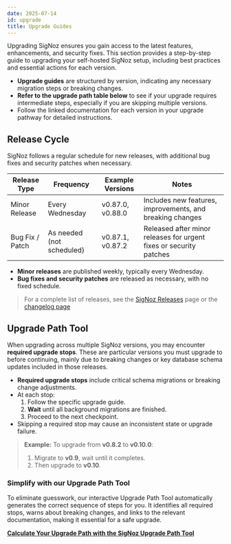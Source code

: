 ```yaml
---
date: 2025-07-14
id: upgrade
title: Upgrade Guides
---
```


Upgrading SigNoz ensures you gain access to the latest features, enhancements, and security fixes. This section provides a step-by-step guide to upgrading your self-hosted SigNoz setup, including best practices and essential actions for each version.

- **Upgrade guides** are structured by version, indicating any necessary migration steps or breaking changes.
- **Refer to the upgrade path table below** to see if your upgrade requires intermediate steps, especially if you are skipping multiple versions.
- Follow the linked documentation for each version in your upgrade pathway for detailed instructions.


## Release Cycle

SigNoz follows a regular schedule for new releases, with additional bug fixes and security patches when necessary.

| Release Type         | Frequency                | Example Versions         | Notes                                                      |
|----------------------|-------------------------|-------------------------|------------------------------------------------------------|
| Minor Release        | Every Wednesday         | v0.87.0, v0.88.0        | Includes new features, improvements, and breaking changes |
| Bug Fix / Patch      | As needed (not scheduled)| v0.87.1, v0.87.2        | Released after minor releases for urgent fixes or security patches |

- **Minor releases** are published weekly, typically every Wednesday.
- **Bug fixes and security patches** are released as necessary, with no fixed schedule.

> For a complete list of releases, see the [SigNoz Releases](https://github.com/SigNoz/signoz/releases) page or the [changelog page](https://signoz.io/changelog)


## Upgrade Path Tool

When upgrading across multiple SigNoz versions, you may encounter **required upgrade stops**. These are particular versions you must upgrade to before continuing, mainly due to breaking changes or key database schema updates included in those releases.

- **Required upgrade stops** include critical schema migrations or breaking change adjustments.
- At each stop:
  1. Follow the specific upgrade guide.
  2. **Wait** until all background migrations are finished.
  3. Proceed to the next checkpoint.
- Skipping a required stop may cause an inconsistent state or upgrade failure.

> **Example:** To upgrade from **v0.8.2** to **v0.10.0**:
> 1. Migrate to **v0.9**, wait until it completes.
> 2. Then upgrade to **v0.10**.

<Admonition type="info">

### Simplify with our Upgrade Path Tool

To eliminate guesswork, our interactive Upgrade Path Tool automatically generates the correct sequence of steps for you. It identifies all required stops, warns about breaking changes, and links to the relevant documentation, making it essential for a safe upgrade.

**[Calculate Your Upgrade Path with the SigNoz Upgrade Path Tool](https://signoz.io/upgrade-path/)**

</Admonition>



